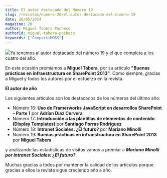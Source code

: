 ```yaml
---
title: El autor destacado del Número 19
slug: /revistas/numero-20/el-autor-destacado-del-numero-19
date: 26/05/2014
magazine: 20
author: Miguel Tabera Pacheco
authorId: miguel-tabera-pacheco
keywords: ['CompartiMOSS']
---
```






​![](/../images/autores/miguel-tabera-pacheco.png)Ya tenemos al autor destacado del número 19 y el que completa a los cuatro del año.

En esta ocasión premiamos a **Miguel Tabera**, por su artículo **"Buenas prácticas en infraestructura en SharePoint 2013"**. Como siempre, gracias a Miguel y todos los autores por el esfuerzo en la revista.

**El autor de año**

Los siguientes artículos son los destacados de los números del último año:

- Número 16: **Uso de Framerworks JavaScript en desarrollos SharePoint – Parte 1** por **Adrían Díaz Cervera**
- Número 17: **Introducción a las plantillas de elementos de contenido (Display Templates)** por **Santiago Porras Rodríguez**
- Número 18: **Intranet Sociales: ¿El futuro?** por **Mariano Minolli**
- Número 19: **Buenas prácticas en infraestructura en SharePoint 2013** por **Miguel Tabera**


y analizando las estadísticas de visitas vamos a premiar a ***Mariano Minolli por Intranet Sociales: ¿El futuro?***.

Muchas gracias a todos por mantener la calidad de los artículos porque gracias a ellos la revista sigue creciendo año a año.


